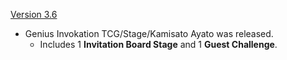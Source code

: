{{Change History/Header}}
[[Version 3.6]]
* Genius Invokation TCG/Stage/Kamisato Ayato was released.
** Includes 1 '''Invitation Board Stage''' and 1 '''Guest Challenge'''.